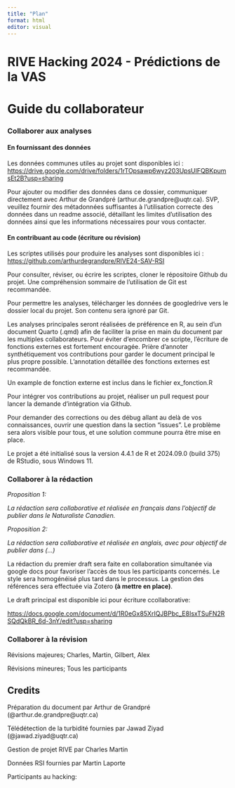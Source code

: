 ```yaml
---
title: "Plan"
format: html
editor: visual
---
```


# RIVE Hacking 2024 - Prédictions de la VAS

# Guide du collaborateur

### Collaborer aux analyses

#### En fournissant des données

Les données communes utiles au projet sont disponibles ici : <https://drive.google.com/drive/folders/1rTOpsawp6wyz203UpsUlFQBKpumsEt2B?usp=sharing>

Pour ajouter ou modifier des données dans ce dossier, communiquer directement avec Arthur de Grandpré (arthur.de.grandpre\@uqtr.ca). SVP, veuillez fournir des métadonnées suffisantes à l'utilisation correcte des données dans un readme associé, détaillant les limites d'utilisation des données ainsi que les informations nécessaires pour vous contacter.

#### En contribuant au code (écriture ou révision)

Les scriptes utilisés pour produire les analyses sont disponibles ici :\
<https://github.com/arthurdegrandpre/RIVE24-SAV-RSI>

Pour consulter, réviser, ou écrire les scriptes, cloner le répositoire Github du projet. Une compréhension sommaire de l'utilisation de Git est recommandée.

Pour permettre les analyses, télécharger les données de googledrive vers le dossier local du projet. Son contenu sera ignoré par Git.

Les analyses principales seront réalisées de préférence en R, au sein d'un document Quarto (.qmd) afin de faciliter la prise en main du document par les multiples collaborateurs. Pour éviter d'encombrer ce scripte, l'écriture de fonctions externes est fortement encouragée. Prière d'annoter synthétiquement vos contributions pour garder le document principal le plus propre possible. L'annotation détaillée des fonctions externes est recommandée.

Un example de fonction externe est inclus dans le fichier ex_fonction.R

Pour intégrer vos contributions au projet, réaliser un pull request pour lancer la demande d'intégration via Github.

Pour demander des corrections ou des débug allant au delà de vos connaissances, ouvrir une question dans la section "issues". Le problème sera alors visible pour tous, et une solution commune pourra être mise en place.

Le projet a été initialisé sous la version 4.4.1 de R et 2024.09.0 (build 375) de RStudio, sous Windows 11.

### Collaborer à la rédaction

*Proposition 1:*

*La rédaction sera collaborative et réalisée en français dans l'objectif de publier dans le Naturaliste Canadien.*

*Proposition 2:*

*La rédaction sera collaborative et réalisée en anglais, avec pour objectif de publier dans (...)*

La rédaction du premier draft sera faite en collaboration simultanée via google docs pour favoriser l'accès de tous les participants concernés. Le style sera homogénéisé plus tard dans le processus. La gestion des références sera effectuée via Zotero **(à mettre en place)**.

Le draft principal est disponible ici pour écriture ccollaborative:

<https://docs.google.com/document/d/1R0eGx85XrIQJBPbc_E8IsxTSuFN2RSQdQkBR_6d-3nY/edit?usp=sharing>

### Collaborer à la révision

Révisions majeures; Charles, Martin, Gilbert, Alex

Révisions mineures; Tous les participants

## Credits

Préparation du document par Arthur de Grandpré (\@arthur.de.grandpre\@uqtr.ca)

Télédétection de la turbidité fournies par Jawad Ziyad (\@jawad.ziyad\@uqtr.ca)

Gestion de projet RIVE par Charles Martin

Données RSI fournies par Martin Laporte

Participants au hacking:
